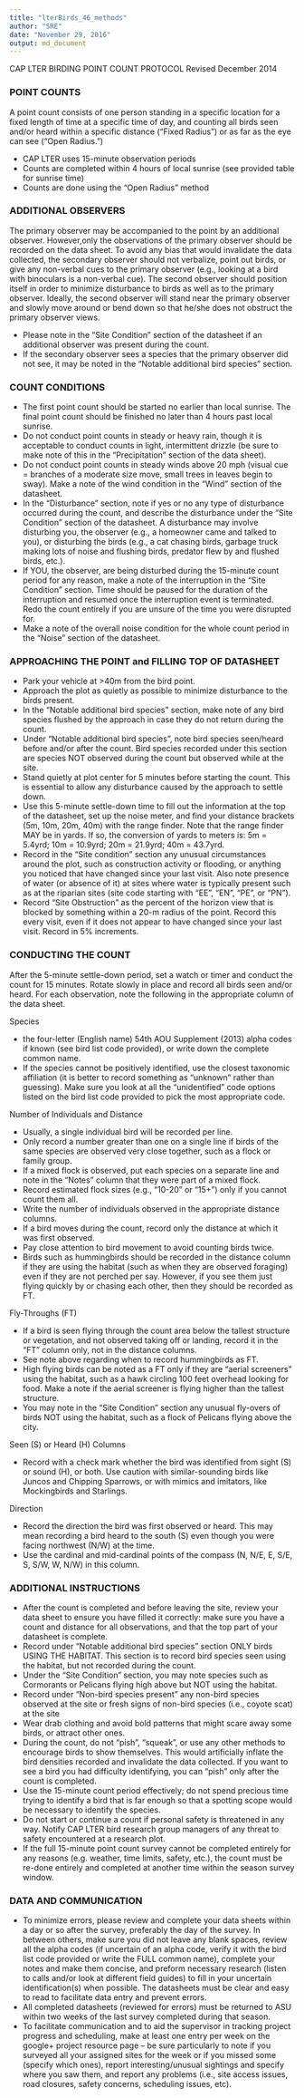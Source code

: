 ```yaml
---
title: "lterBirds_46_methods"
author: "SRE"
date: "November 29, 2016"
output: md_document
---
```


CAP LTER BIRDING POINT COUNT PROTOCOL 
Revised December 2014 
 
### POINT COUNTS 
A point count consists of one person standing in a specific location for a fixed length of time at a specific time of day, and counting all birds seen and/or heard within a specific distance ("Fixed Radius") or as far as the eye can see ("Open Radius.")

- CAP LTER uses 15-minute observation periods 
- Counts are completed within 4 hours of local sunrise (see provided table for sunrise 
time) 
- Counts are done using the "Open Radius" method 
 
### ADDITIONAL OBSERVERS 
The primary observer may be accompanied to the point by an additional observer. However,only the observations of the primary observer should be recorded on the data sheet. To avoid any bias that would invalidate the data collected, the secondary observer should not verbalize, point out birds, or give any non-verbal cues to the primary observer (e.g., looking at a bird with binoculars is a non-verbal cue). The second observer should position itself in order to minimize disturbance to birds as well as to the primary observer. Ideally, the second observer will stand near the primary observer and slowly move around or bend down so that he/she does not obstruct the primary observer views. 

- Please note in the "Site Condition" section of the datasheet if an additional observer was present during the count. 
- If the secondary observer sees a species that the primary observer did not see, it may be noted in the "Notable additional bird species" section. 
 
### COUNT CONDITIONS 
- The first point count should be started no earlier than local sunrise. The final point count should be finished no later than 4 hours past local sunrise. 
- Do not conduct point counts in steady or heavy rain, though it is acceptable to conduct counts in light, intermittent drizzle (be sure to make note of this in the "Precipitation" section of the data sheet). 
- Do not conduct point counts in steady winds above 20 mph (visual cue = branches of a moderate size move, small trees in leaves begin to sway). Make a note of the wind condition in the "Wind" section of the datasheet. 
- In the "Disturbance" section, note if yes or no any type of disturbance occurred during the count, and describe the disturbance under the "Site Condition" section of the datasheet. A disturbance may involve disturbing you, the observer (e.g., a homeowner came and talked to you), or disturbing the birds (e.g., a cat chasing birds, garbage truck making lots of noise and flushing birds, predator flew by and flushed birds, etc.).  
- If YOU, the observer,  are being disturbed during the 15-minute count period for any reason, make a note of the interruption in the "Site Condition" section. Time should be paused for the duration of the interruption and resumed once the interruption event is terminated. Redo the count entirely if you are unsure of the time you were disrupted for.
- Make a note of the overall noise condition for the whole count period in the "Noise" section of the datasheet. 

### APPROACHING THE POINT and FILLING TOP OF DATASHEET 
- Park your vehicle at &gt;40m from the bird point. 
- Approach the plot as quietly as possible to minimize disturbance to the birds present. 
- In the "Notable additional bird species" section, make note of any bird species flushed by the approach in case they do not return during the count.   
- Under "Notable additional bird species", note bird species seen/heard before and/or after the count. Bird species recorded under this section are species NOT observed during the count but observed while at the site. 
- Stand quietly at plot center for 5 minutes before starting the count. This is essential to allow any disturbance caused by the approach to settle down.
- Use this 5-minute settle-down time to fill out the information at the top of the datasheet, set up the noise meter, and find your distance brackets (5m, 10m, 20m, 40m) with the range finder. Note that the range finder MAY be in yards. If so, the conversion of yards to meters is:  5m = 5.4yrd; 10m = 10.9yrd; 20m = 21.9yrd; 40m = 43.7yrd.
- Record in the "Site condition" section any unusual circumstances around the plot, such as construction activity or flooding, or anything you noticed that have changed since your last visit. Also note presence of water (or absence of it) at sites where water is typically present such as at the riparian sites (site code starting with "EE", "EN", "PE", or "PN").
- Record "Site Obstruction" as the percent of the horizon view that is blocked by something within a 20-m radius of the point. Record this every visit, even if it does not appear to have changed since your last visit. Record in 5% increments.  

### CONDUCTING THE COUNT 
After the 5-minute settle-down period, set a watch or timer and conduct the count for 15 minutes. Rotate slowly in place and record all birds seen and/or heard. For each observation, note the following in the appropriate column of the data sheet.  

Species

- the four-letter (English name) 54th AOU Supplement (2013) alpha codes if known (see bird list code provided), or write down the complete common name.
- If the species cannot be positively identified, use the closest taxonomic affiliation (it is better to record something as "unknown" rather than guessing). Make sure you look at all the "unidentified" code options listed on the bird list code provided to pick the most appropriate code.  

Number of Individuals and Distance

- Usually, a single individual bird will be recorded per line. 
- Only record a number greater than one on a single line if birds of the same species are observed very close together, such as a flock or family group. 
- If a mixed flock is observed, put each species on a separate line and note in the "Notes" column that they were part of a mixed flock. 
- Record estimated flock sizes (e.g., "10-20" or "15+") only if you cannot count them all. 
- Write the number of individuals observed in the appropriate distance columns. 
- If a bird moves during the count, record only the distance at which it was first observed.  
- Pay close attention to bird movement to avoid counting birds twice. 
- Birds such as hummingbirds should be recorded in the distance column if they are using the habitat (such as when they are observed foraging) even if they are not perched per say.  However, if you see them just flying quickly by or chasing each other, then they should be recorded as FT.  

Fly-Throughs (FT)

- If a bird is seen flying through the count area below the tallest structure or vegetation, and not  observed taking off or landing, record it in the "FT" column only, not in the distance columns. 
- See note above regarding when to record hummingbirds as FT. 
- High flying birds can be noted as a FT only if they are "aerial screeners" using the habitat, such as a hawk circling 100 feet overhead looking for food. Make a note if the aerial screener is flying higher than the tallest structure. 
- You may note in the "Site Condition" section any unusual fly-overs of birds NOT using the habitat, such as a flock of Pelicans flying above the city.  

Seen (S) or Heard (H) Columns

- Record with a check mark whether the bird was identified from sight (S) or sound (H), or both. Use caution with similar-sounding birds like Juncos and Chipping Sparrows, or with mimics and imitators, like Mockingbirds and Starlings.  

Direction

- Record the direction the bird was first observed or heard. This may mean recording a bird heard to the south (S) even though you were facing northwest (N/W) at the time.
- Use the cardinal and mid-cardinal points of the compass (N, N/E, E, S/E, S, S/W, W, N/W) in this column. 

### ADDITIONAL INSTRUCTIONS 
- After the count is completed and before leaving the site, review your data sheet to ensure you have filled it correctly: make sure you have a count and distance for all observations, and that the top part of your datasheet is complete. 
- Record under "Notable additional bird species" section ONLY birds USING THE HABITAT. This section is to record bird species seen using the habitat, but not recorded during the count. 
- Under the "Site Condition" section, you may note species such as Cormorants or Pelicans flying high above but NOT using the habitat.
- Record under "Non-bird species present" any non-bird species observed at the site or fresh signs of non-bird species (i.e., coyote scat) at the site 
- Wear drab clothing and avoid bold patterns that might scare away some birds, or attract other ones. 
- During the count, do not "pish", "squeak", or use any other methods to encourage birds to show themselves. This would artificially inflate the bird densities recorded and invalidate the data collected. If you want to see a bird you had difficulty identifying, you can "pish" only after the count is completed.
- Use the 15-minute count period effectively; do not spend precious time trying to identify a bird that is far enough so that a spotting scope would be necessary to identify the species.
- Do not start or continue a count if personal safety is threatened in any way. Notify CAP LTER bird research group managers of any threat to safety encountered at a research plot. 
- If the full 15-minute point count survey cannot be completed entirely for any reasons (e.g. weather, time limits, safety, etc.), the count must be re-done entirely and completed at another time within the season survey window.  

### DATA AND COMMUNICATION 
- To minimize errors, please review and complete your data sheets within a day or so after the survey, preferably the day of the survey. In between others, make sure you did not leave any blank spaces, review all the alpha codes (if uncertain of an alpha code, verify it with the bird list code provided or write the FULL common name), complete your notes and make them concise, and preform necessary research (listen to calls and/or look at different field guides) to fill in your uncertain identification(s) when possible. The datasheets must be clear and easy to read to facilitate data entry and prevent errors.
- All completed datasheets (reviewed for errors) must be returned to ASU within two weeks of the last survey completed during that season.
- To facilitate communication and to aid the supervisor in tracking project progress and scheduling, make at least one entry per week on the google+ project resource page – be sure particularly to note if you surveyed all your assigned sites for the week or if you missed some (specify which ones), report interesting/unusual sightings and specify where you saw them, and report any problems (i.e., site access issues, road closures, safety concerns, scheduling issues, etc).
